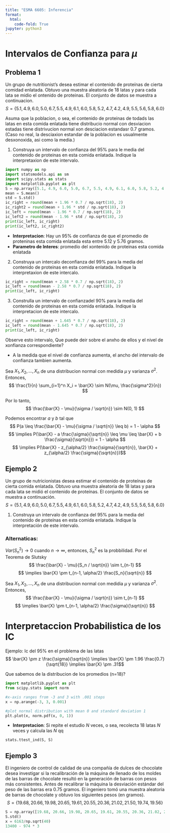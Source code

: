 ```yaml
---
title: "ESMA 6605: Inferencia"
format:
  html:
    code-fold: True
jupyter: python3
---
```



# Intervalos de Confianza para $\mu$

## Problema 1

Un grupo de nutritionist's desea estimar el contenido de proteínas de cierta comidad
enlatada. Obtuvo una muestra aleatoria de 18 latas y para cada lata se midio el ontenido de proteinas. 
El conjunto de datos se  muestra a continuacion.
$$ S = \{ 5.1, 4.9, 6.0, 5.0, 6.7, 5.5, 4.9, 6.1, 6.0, 5.8, 5.2, 4.7, 4.2, 4.9, 5.5, 5.6, 5.8, 6.0 \} $$

Asuma que la poblacion, o sea, el contenido de proteinas de todads las latas en esta comida enlatada tiene distribucio
normal con desviacion estadas tiene distrivucion normal xon desciacion estandasr 0.7 gramos. (Caso no real, la desciaxion
estandar de la poblacion es usualmente desxonoxida, asi como la media.)

1. Construya un intervalo de confianza del 95% para le media del contenido de proteinas en esta  comida enlatada.
Indique la interpretaxion de este intervalo.

```python
import numpy as np
import statsmodels.api as sm
import scipy.stats as stats
import matplotlib.pyplot as plt
S = np.array([5.1, 4.9, 6.0, 5.0, 6.7, 5.5, 4.9, 6.1, 6.0, 5.8, 5.2, 4.7, 4.2, 4.9, 5.5, 5.6, 5.8, 6.0])
mean = S.mean()
std = S.std()
ic_right = round(mean + 1.96 * 0.7 / np.sqrt(18), 2)
ic_right2 = round(mean + 1.96 * std / np.sqrt(18), 2)
ic_left = round(mean - 1.96 * 0.7 / np.sqrt(18), 2)
ic_left2 = round(mean - 1.96 * std / np.sqrt(18), 2)
print(ic_left, ic_right)
print(ic_left2, ic_right2)
```
  - **Interpretacion**: Hay un 95% de confianza de que el promedio de proteninas esta comida enlatada esta entre 5.12 y 5.76 gramos.
  - **Parametro de Interes**: promedio del xontenido de proteinas esta comida enlatada

2. Construya un intercalo deconfianza del 99% para la media del contenido de proteinas en esta comida enlatada. 
Indique la interpretaxion de este intercalo.
```python
ic_right = round(mean + 2.58 * 0.7 / np.sqrt(18), 2)
ic_left = round(mean - 2.58 * 0.7 / np.sqrt(18), 2)
print(ic_left, ic_right)
```

3. Construlla un intervalo de confianzadel 90% para la media del contenido de proteinas en esta comida enlatada.
Indique la interpretacion de este intercalo.
```python
ic_right = round(mean + 1.645 * 0.7 / np.sqrt(18), 2)
ic_left = round(mean - 1.645 * 0.7 / np.sqrt(18), 2)
print(ic_left, ic_right)
```

Observe esto intervalo, Que puede deir sobre el anxho de ellos y el nivel de xonfianza correspondiente?

- A la medida que el nivel de confianza aumenta, el ancho del intervalo de confianza tambien aumenta.

Sea $X_1, X_2, \ldots, X_n$ de una distribucion normal con medidia $\mu$ y  varianza $\sigma^2$. Entonces,
$$ \frac{1}{n} \sum_{i=1}^n X_i = \bar{X} \sim N(\mu, \frac{\sigma^2}{n}) $$

Por lo tanto,
$$ \frac{\bar{X} - \mu}{\sigma / \sqrt{n}} \sim N(0, 1) $$

Podemos encontrar $a$ y $b$ tal que 
$$ P(a \leq \frac{\bar{X} - \mu}{\sigma / \sqrt{n}} \leq b) = 1 - \alpha $$
$$ \implies P(\bar{X} - a \frac{\sigma}{\sqrt{n}} \leq \mu \leq \bar{X} + b \frac{\sigma}{\sqrt{n}}) = 1 - \alpha $$
$$ \implies P(\bar{X} - z_{\alpha/2} \frac{\sigma}{\sqrt{n}}, \bar{X} + z_{\alpha/2} \frac{\sigma}{\sqrt{n}})$$

## Ejemplo 2

Un grupo de nutricionistas desea estimar el contenido de proteínas de cierta
comida enlatada. Obtuvo una muestra aleatoria de 18 latas y para cada lata se midió el
contenido de proteínas. El conjunto de datos se muestra a continuación.
$$ S = \{ 5.1, 4.9, 6.0, 5.0, 6.7, 5.5, 4.9, 6.1, 6.0, 5.8, 5.2, 4.7, 4.2, 4.9, 5.5, 5.6, 5.8, 6.0 \} $$

1. Construya un intervalo de confianza del 95% para la media del contenido de proteínas
en esta comida enlatada. Indique la interpretación de este intervalo.

### Alternaticas:

$Var(S^2_n) \rightarrow 0$ cuando $n \rightarrow \infty$, entonces, $S^2_n$ es la probbilidad. Por el Teorema de Slutsky 
$$ \frac{\bar{X} - \mu}{S_n / \sqrt{n}} \sim t_{n-1} $$
$$ \implies \bar{X} \pm t_{n-1, \alpha/2} \frac{S_n}{\sqrt{n}} $$

Sea $X_1, X_2, \ldots, X_n$ de una distribucion normal con medidia $\mu$ y  varianza $\sigma^2$. Entonces,
$$ \frac{\bar{X} - \mu}{\sigma / \sqrt{n}} \sim t_{n-1} $$
$$ \implies \bar{X} \pm t_{n-1, \alpha/2} \frac{\sigma}{\sqrt{n}} $$

# Interpretaccion Probabilistica de los IC

Ejemplo: Ic del 95% en el problema de las latas 
$$ \bar{X} \pm z \frac{\sigma}{\sqrt{n}} \implies \bar{X} \pm 1.96 \frac{0.7}{\sqrt{18}} \implies \bar{X} \pm .31$$

Que sabemos de la distribucion de los promedios (n=18)?
```python
import matplotlib.pyplot as plt
from scipy.stats import norm

#x-axis ranges from -3 and 3 with .001 steps
x = np.arange(-3, 3, 0.001)

#plot normal distribution with mean 0 and standard deviation 1
plt.plot(x, norm.pdf(x, 0, 1))
```
- **Interpretacion**: Si repite el estudio $N$ veces, o sea, recolecta  18 latas $N$ veces y calcula las $N$ qq

```python
stats.ttest_ind(S, S)
```

## Ejemplo 3

El ingeniero de control de calidad de una compañía de dulces de chocolate desea investigar si la
recalibración de la máquina de llenado de los moldes de las barras de chocolate resultó en la
generación de barras con pesos más consistentes. Antes de recalibrar la máquina la desviación
estándar del peso de las barras era 0.75 gramos. El ingeniero tomó una muestra aleatoria de
barras de chocolate y obtuvo los siguientes pesos (en gramos).
$$S = \{ 19.68, 20.66, 19.98, 20.65, 19.61, 20.55, 20.36, 21.02, 21.50, 19.74, 19.56 \}$$

```python
S = np.array([19.68, 20.66, 19.98, 20.65, 19.61, 20.55, 20.36, 21.02, 21.50, 19.74, 19.56])
S.std()
x = 6163/np.sqrt(40)
13400 - 974 * 3
```
